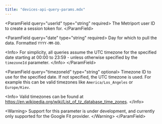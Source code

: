 ```yaml
---
title: "devices-api-query-params.mdx"
---
```


&lt;ParamField query="userId" type="string" required&gt;
  The Metriport user ID to create a session token for.
&lt;/ParamField&gt;

&lt;ParamField query="date" type="string" required&gt;
  Day for which to pull the data. Formatted `YYYY-MM-DD`.

  &lt;Info&gt;
    For simplicity, all queries assume the UTC timezone for the specified date
    starting at 00:00 to 23:59 - unless otherwise specified by the `timezoneId`
    parameter.
  &lt;/Info&gt;
&lt;/ParamField&gt;

&lt;ParamField query="timezoneId" type="string" optional&gt;
  Timezone ID to use for the specified date. If not specified, the UTC timezone is used.
  For example this can be valid timezones like `America/Los_Angeles` or `Europe/Kiev`.

  &lt;Info&gt;
    Valid timezones can be found at https://en.wikipedia.org/wiki/List_of_tz_database_time_zones.
  &lt;/Info&gt;

  &lt;Warning&gt;
    Support for this parameter is under development, and currently only supported
    for the Google Fit provider.
  &lt;/Warning&gt;
&lt;/ParamField&gt;

